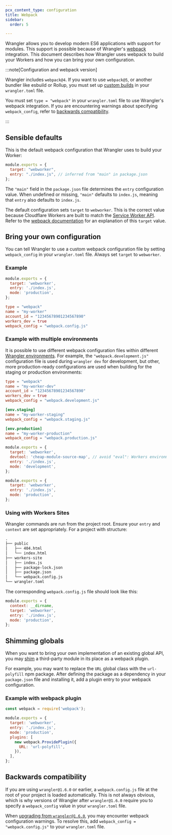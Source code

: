 ```yaml
---
pcx_content_type: configuration
title: Webpack
sidebar:
  order: 5

---
```



<Render file="wrangler-v1-deprecation" />

Wrangler allows you to develop modern ES6 applications with support for modules. This support is possible because of Wrangler's [webpack](https://webpack.js.org/) integration. This document describes how Wrangler uses webpack to build your Workers and how you can bring your own configuration.

:::note[Configuration and webpack version]


Wrangler includes `webpack@4`. If you want to use `webpack@5`, or another bundler like esbuild or Rollup, you must set up [custom builds](/workers/wrangler/migration/v1-to-v2/wrangler-legacy/configuration/#build) in your `wrangler.toml` file.

You must set `type = "webpack"` in your `wrangler.toml` file to use Wrangler's webpack integration. If you are encountering warnings about specifying `webpack_config`, refer to [backwards compatibility](#backwards-compatibility).


:::

## Sensible defaults

This is the default webpack configuration that Wrangler uses to build your Worker:

```js
module.exports = {
  target: "webworker",
  entry: "./index.js", // inferred from "main" in package.json
};
```

The `"main"` field in the `package.json` file determines the `entry` configuration value. When undefined or missing, `"main"` defaults to `index.js`, meaning that `entry` also defaults to `index.js`.

The default configuration sets `target` to `webworker`. This is the correct value because Cloudflare Workers are built to match the [Service Worker API](https://developer.mozilla.org/en-US/docs/Web/API/Service_Worker_API). Refer to the [webpack documentation](https://webpack.js.org/concepts/targets/) for an explanation of this `target` value.

## Bring your own configuration

You can tell Wrangler to use a custom webpack configuration file by setting `webpack_config` in your `wrangler.toml` file. Always set `target` to `webworker`.

### Example

```js
module.exports = {
  target: 'webworker',
  entry: './index.js',
  mode: 'production',
};
```


<WranglerConfig>

```toml
type = "webpack"
name = "my-worker"
account_id = "12345678901234567890"
workers_dev = true
webpack_config = "webpack.config.js"
```

</WranglerConfig>

### Example with multiple environments

It is possible to use different webpack configuration files within different [Wrangler environments](/workers/wrangler/environments/). For example, the `"webpack.development.js"` configuration file is used during `wrangler dev` for development, but other, more production-ready configurations are used when building for the staging or production environments:



<WranglerConfig>

```toml
type = "webpack"
name = "my-worker-dev"
account_id = "12345678901234567890"
workers_dev = true
webpack_config = "webpack.development.js"

[env.staging]
name = "my-worker-staging"
webpack_config = "webpack.staging.js"

[env.production]
name = "my-worker-production"
webpack_config = "webpack.production.js"
```

</WranglerConfig>

```js
module.exports = {
  target: 'webworker',
  devtool: 'cheap-module-source-map', // avoid "eval": Workers environment doesn’t allow it
  entry: './index.js',
  mode: 'development',
};
```

```js
module.exports = {
  target: 'webworker',
  entry: './index.js',
  mode: 'production',
};
```

### Using with Workers Sites

Wrangler commands are run from the project root. Ensure your `entry` and `context` are set appropriately. For a project with structure:

```txt
.
├── public
│   ├── 404.html
│   └── index.html
├── workers-site
│   ├── index.js
│   ├── package-lock.json
│   ├── package.json
│   └── webpack.config.js
└── wrangler.toml
```

The corresponding `webpack.config.js` file should look like this:

```js
module.exports = {
  context: __dirname,
  target: 'webworker',
  entry: './index.js',
  mode: 'production',
};
```

## Shimming globals

When you want to bring your own implementation of an existing global API, you may [shim](https://webpack.js.org/guides/shimming/#shimming-globals) a third-party module in its place as a webpack plugin.

For example, you may want to replace the `URL` global class with the `url-polyfill` npm package. After defining the package as a dependency in your `package.json` file and installing it, add a plugin entry to your webpack configuration.

### Example with webpack plugin

```js null {1,7,8,9,10,11}
const webpack = require('webpack');

module.exports = {
  target: 'webworker',
  entry: './index.js',
  mode: 'production',
  plugins: [
    new webpack.ProvidePlugin({
      URL: 'url-polyfill',
    }),
  ],
};
```

## Backwards compatibility

If you are using `wrangler@1.6.0` or earlier, a `webpack.config.js` file at the root of your project is loaded automatically. This is not always obvious, which is why versions of Wrangler after `wrangler@1.6.0` require you to specify a `webpack_config` value in your `wrangler.toml` file.

When [upgrading from `wrangler@1.6.0`](/workers/wrangler/migration/v1-to-v2/wrangler-legacy/install-update/), you may encounter webpack configuration warnings. To resolve this, add `webpack_config = "webpack.config.js"` to your `wrangler.toml` file.
